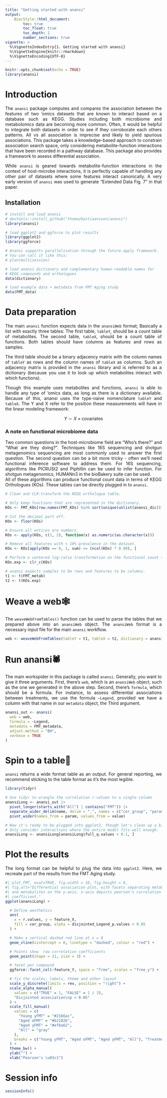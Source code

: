 ```yaml
---
title: "Getting started with anansi"
output:
    BiocStyle::html_document:
        toc: true
        toc_float: true
        toc_depth: 2
        number_sections: true
vignette: >
  %\VignetteIndexEntry{1. Getting started with anansi}
  %\VignetteEngine{knitr::rmarkdown}
  %\VignetteEncoding{UTF-8}
---
```


<style>
body {
text-align: justify}
</style>

```r
knitr::opts_chunk$set(echo = TRUE)
library(anansi)
```

# Introduction
The `anansi` package computes and compares the association between the features 
of two 'omics datasets that are known to interact based on a database such as 
KEGG. Studies including both microbiome and metabolomics data are becoming more 
common. Often, it would be helpful to integrate both datasets in order to see if
they corroborate each others patterns. All vs all association is imprecise and 
likely to yield spurious associations. This package takes a knowledge-based 
approach to constrain association search space, only considering 
metabolite-function interactions that have been recorded in a pathway database.
This package also provides a framework to assess differential association. 

While `anansi` is geared towards metabolite-function interactions in the context 
of host-microbe interactions, it is perfectly capable of handling any other pair 
of datasets where some features interact canonically. A very early version of 
`anansi` was used to generate "Extended Data Fig. 7" in that paper. 

## Installation
```r
# install and load anansi
# devtools::install_github("thomazbastiaanssen/anansi")
library(anansi)

# load ggplot2 and ggforce to plot results
library(ggplot2)
library(ggforce)

# Anansi supports parallelisation through the future.apply framework. 
# You can call it like this:
# plan(multisession)

# load anansi dictionary and complementary human-readable names for 
# KEGG compounds and orthologues
data(dictionary)

# load example data + metadata from FMT Aging study
data(FMT_data)
```

# Data preparation

The main `anansi` function expects data in the `anansiWeb` format; Basically a 
list with exactly three tables: 
The first table, `tableY`, should be a count table of metabolites.
The second table, `tableX`, should be a count table of functions. 
Both tables should have columns as features and rows as samples.

The third table should be a binary adjacency matrix with the column names of 
`tableY` as rows and the column names of `tableX` as columns. Such an adjacency 
matrix is provided in the `anansi` library and is referred to as a dictionary 
(because you use it to look up which metabolites interact with which functions).  

Though this example uses metabolites and functions, `anansi` is able to handle 
any type of 'omics data, as long as there is a dictionary available. Because of 
this, anansi uses the type-naive nomenclature `tableY` and `tableX`. The Y and X
refer to the position these measurements will have in the linear modeling 
framework: 

$$Y \sim X \times {\text{covariates}}$$

### A note on functional microbiome data

Two common questions in the host-microbiome field are "Who's there?" and "What 
are they doing?". Techniques like 16S sequencing and shotgun metagenomics 
sequencing are most commonly used to answer the first question. The second
question can be a bit more tricky - often we'll need functional inference 
software to address them. 
For 16S sequencing, algorithms like PICRUSt2 and Piphillin can be used to infer 
function. For shotgun metagenomics, HUMANn3 in the bioBakery suite can be used.  
All of these algorithms can produce functional count data in terms of KEGG 
Orthologues (KOs). These tables can be directly plugged in to `anansi`. 

```r
# Clean and CLR-transform the KEGG orthologue table.

# Only keep functions that are represented in the dictionary.
KOs <- FMT_KOs[row.names(FMT_KOs) %in% sort(unique(unlist(anansi_dic))), ]

# Cut the decimal part off.
KOs <- floor(KOs)

# Ensure all entires are numbers.
KOs <- apply(KOs, c(1, 2), function(x) as.numeric(as.character(x)))

# Remove all features with < 10% prevalence in the dataset.
KOs <- KOs[apply(KOs == 0, 1, sum) <= (ncol(KOs) * 0.90), ]

# Perform a centered log-ratio transformation on the functional count table.
KOs.exp <- clr_c(KOs)

# anansi expects samples to be rows and features to be columns.
t1 <- t(FMT_metab)
t2 <- t(KOs.exp)
```

# Weave a web🕸️

The `weaveWebFromTables()` function can be used to parse the tables that 
we prepared above into an `anansiWeb` object. 
The `anansiWeb` format is a necessary input file for the main `anansi` workflow. 

```r
web <- weaveWebFromTables(tableY = t1, tableX = t2, dictionary = anansi_dic)
```

# Run anansi🕷️

The main workspider in this package is called `anansi`. Generally, you want to 
give it three arguments. First, there's `web`, which is an `anansiWeb` object, 
such as the one we generated in the above step. Second, there's `formula`, which
should be a formula. For instance, to assess differential associations between 
treatments, we use the formula `~Legend`, provided we have a column with that 
name in our `metadata` object, the Third argument. 

```r
anansi_out <- anansi(
  web = web,
  formula = ~Legend,
  metadata = FMT_metadata,
  adjust.method = "BH",
  verbose = TRUE
)
```
# Spin to a table📝

`anansi` returns a wide format table as an output. For general reporting, we 
recommend sticking to the table format as it's the most legible. 

```r
library(tidyr)

# Use tidyr to wrangle the correlation r-values to a single column
anansiLong <- anansi_out |> 
  pivot_longer(starts_with("All") | contains("FMT")) |>
  separate_wider_delim(name, delim = "_", names = c("cor_group", "param")) |> 
  pivot_wider(names_from = param, values_from = value) 

# Now it's ready to be plugged into ggplot2, though let's clean up a bit more.
# Only consider interactions where the entire model fits well enough.
anansiLong <- anansiLong[anansiLong$full_q.values < 0.1, ]
```
# Plot the results

The long format can be helpful to plug the data into `ggplot2`. Here, we 
recreate part of the results from the FMT Aging study.

```r
#| plot_FMT, eval=TRUE, fig.width = 10, fig.height = 8, 
#| fig.alt="Differential association plot, with facets separating metabolites 
#| and metabolites on the y-axis. x-axis depicts pearson's correlation 
#| coefficient."
ggplot(anansiLong) +

  # Define aesthetics
  aes(
    x = r.values, y = feature_X,
    fill = cor_group, alpha = disjointed_Legend_p.values < 0.05
  ) +

  # Make a vertical dashed red line at x = 0
  geom_vline(xintercept = 0, linetype = "dashed", colour = "red") +

  # Points show  raw correlation coefficients
  geom_point(shape = 21, size = 3) +

  # facet per compound
  ggforce::facet_col(~feature_Y, space = "free", scales = "free_y") +

  # fix the scales, labels, theme and other layout
  scale_y_discrete(limits = rev, position = "right") +
  scale_alpha_manual(
    values = c("TRUE" = 1, "FALSE" = 1 / 3),
    "Disjointed association\np < 0.05"
  ) +
  scale_fill_manual(
    values = c(
      "Young yFMT" = "#2166ac",
      "Aged oFMT" = "#b2182b",
      "Aged yFMT" = "#ef8a62",
      "All" = "gray"
    ),
    breaks = c("Young yFMT", "Aged oFMT", "Aged yFMT", "All"), "Treatment"
  ) +
  theme_bw() +
  ylab("") +
  xlab("Pearson's \u03c1")
```


# Session info

```r
sessionInfo()
```
